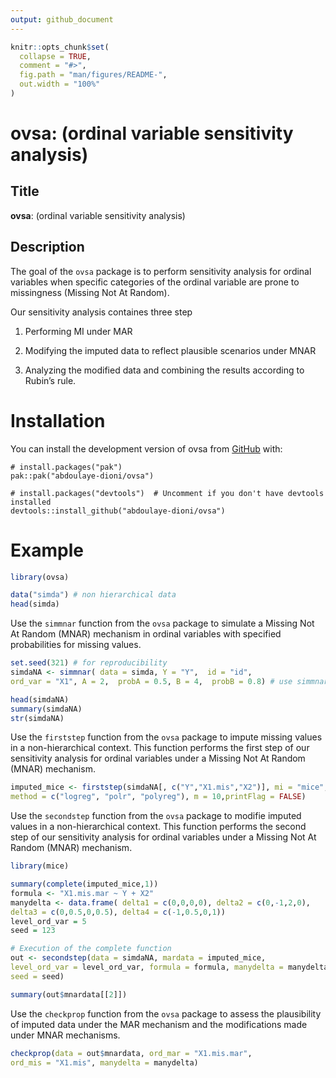 ```yaml
---
output: github_document
---
```


<!-- README.md is generated from README.Rmd. Please edit that file -->

```r
knitr::opts_chunk$set(
  collapse = TRUE,
  comment = "#>",
  fig.path = "man/figures/README-",
  out.width = "100%"
)
```

# **ovsa**: (ordinal variable sensitivity analysis)

## Title

**ovsa**: (ordinal variable sensitivity analysis)

## Description

The goal of the `ovsa` package is to perform sensitivity analysis for ordinal variables when specific categories of the ordinal variable are prone to missingness (Missing Not At Random).

Our sensitivity analysis containes three step

1. Performing MI under MAR

2. Modifying the imputed data to reflect plausible scenarios under MNAR

3. Analyzing the modified data and combining the results according to Rubin’s rule.

<!-- badges: start -->
<!-- badges: end -->


# Installation

You can install the development version of ovsa from [GitHub](https://github.com/) with:

```
# install.packages("pak")
pak::pak("abdoulaye-dioni/ovsa")
```

```
# install.packages("devtools")  # Uncomment if you don't have devtools installed
devtools::install_github("abdoulaye-dioni/ovsa")
```



# Example


```r
library(ovsa)
```


```r
data("simda") # non hierarchical data
head(simda)
```



Use the `simmnar` function from the `ovsa` package to simulate a Missing Not At Random (MNAR) mechanism in ordinal variables with specified probabilities for missing values.
 
```r
set.seed(321) # for reproducibility
simdaNA <- simmnar( data = simda, Y = "Y",  id = "id",
ord_var = "X1", A = 2,  probA = 0.5, B = 4,  probB = 0.8) # use simmnar
```


```r
head(simdaNA)
summary(simdaNA)
str(simdaNA)
```



Use the `firststep` function from the `ovsa` package to impute missing values in a non-hierarchical context. This function performs the first step of our sensitivity analysis for ordinal variables under a Missing Not At Random (MNAR) mechanism.

```r
imputed_mice <- firststep(simdaNA[, c("Y","X1.mis","X2")], mi = "mice",
method = c("logreg", "polr", "polyreg"), m = 10,printFlag = FALSE)
```



Use the `secondstep` function from the `ovsa` package to modifie imputed values in a non-hierarchical context. This function performs the second step of our sensitivity analysis for ordinal variables under a Missing Not At Random (MNAR) mechanism.

```r
library(mice)

summary(complete(imputed_mice,1))
formula <- "X1.mis.mar ~ Y + X2"
manydelta <- data.frame( delta1 = c(0,0,0,0), delta2 = c(0,-1,2,0),
delta3 = c(0,0.5,0,0.5), delta4 = c(-1,0.5,0,1))
level_ord_var = 5
seed = 123
```

```r
# Execution of the complete function
out <- secondstep(data = simdaNA, mardata = imputed_mice,
level_ord_var = level_ord_var, formula = formula, manydelta = manydelta,
seed = seed)
```

```r
summary(out$mnardata[[2]])
```


Use the `checkprop` function from the `ovsa` package to assess the plausibility of imputed data under the MAR mechanism and the modifications made under MNAR mechanisms.

```r
checkprop(data = out$mnardata, ord_mar = "X1.mis.mar",
ord_mis = "X1.mis", manydelta = manydelta)
```

